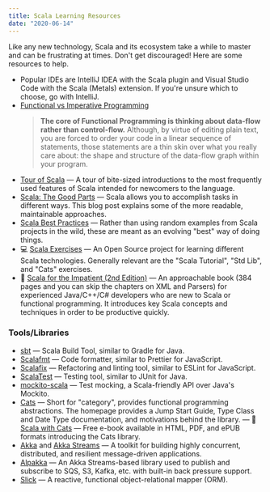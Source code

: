 ```yaml
---
title: Scala Learning Resources
date: "2020-06-14"
---
```


Like any new technology, Scala and its ecosystem take a while to master and can be frustrating at times. Don't get discouraged! Here are some resources to help.

- Popular IDEs are IntelliJ IDEA with the Scala plugin and Visual Studio Code with the Scala (Metals) extension. If you're unsure which to choose, go with IntelliJ.
- [Functional vs Imperative Programming](https://www.lihaoyi.com/post/WhatsFunctionalProgrammingAllAbout.html)
  > **The core of Functional Programming is thinking about data-flow rather than control-flow.** Although, by virtue of editing plain text, you are forced to order your code in a linear sequence of statements, those statements are a thin skin over what you really care about: the shape and structure of the data-flow graph within your program.
- [Tour of Scala](https://docs.scala-lang.org/tour/tour-of-scala.html) — A tour of bite-sized introductions to the most frequently used features of Scala intended for newcomers to the language.
- [Scala: The Good Parts](./scala-the-good-parts) — Scala allows you to accomplish tasks in different ways. This blog post explains some of the more readable, maintainable approaches.
- [Scala Best Practices](./scala-best-practices) — Rather than using random examples from Scala projects in the wild, these are meant as an evolving "best" way of doing things.
- 💻 [Scala Exercises](https://www.scala-exercises.org/) — An Open Source project for learning different Scala technologies. Generally relevant are the "Scala Tutorial", "Std Lib", and "Cats" exercises.
- 📖 [Scala for the Impatient (2nd Edition)](https://www.amazon.com/dp/0134540565/ref=cm_sw_su_dp) — An approachable book (384 pages and you can skip the chapters on XML and Parsers) for experienced Java/C++/C# developers who are new to Scala or functional programming. It introduces key Scala concepts and techniques in order to be productive quickly.

### Tools/Libraries

- [sbt](https://www.scala-sbt.org/index.html) — Scala Build Tool, similar to Gradle for Java.
- [Scalafmt](https://scalameta.org/scalafmt/) — Code formatter, similar to Prettier for JavaScript.
- [Scalafix](https://scalacenter.github.io/scalafix/) — Refactoring and linting tool, similar to ESLint for JavaScript.
- [ScalaTest](https://www.scalatest.org/) — Testing tool, similar to JUnit for Java.
- [mockito-scala](https://github.com/mockito/mockito-scala) — Test mocking, a Scala-friendly API over Java's Mockito.
- [Cats](https://typelevel.org/cats/jump_start_guide.html) — Short for "category", provides functional programming abstractions. The homepage provides a Jump Start Guide, Type Class and Date Type documentation, and motivations behind the library.
  — 📖 [Scala with Cats](https://www.scalawithcats.com/dist/scala-with-cats.html) — Free e-book available in HTML, PDF, and ePUB formats introducing the Cats library.
- [Akka](https://akka.io/) and [Akka Streams](https://doc.akka.io/docs/akka/current/stream/index.html) — A toolkit for building highly concurrent, distributed, and resilient message-driven applications.
- [Alpakka](https://doc.akka.io/docs/alpakka/current/) — An Akka Streams-based library used to publish and subscribe to SQS, S3, Kafka, etc. with built-in back pressure support.
- [Slick](https://scala-slick.org/) — A reactive, functional object-relational mapper (ORM).
